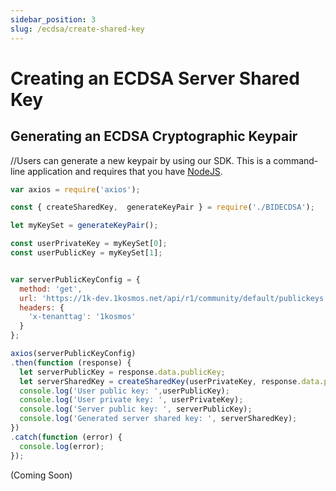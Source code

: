 ```yaml
---
sidebar_position: 3
slug: /ecdsa/create-shared-key
---
```



# Creating an ECDSA Server Shared Key

## Generating an ECDSA Cryptographic Keypair

//Users can generate a new keypair by using our SDK. This is a command-line application and requires that you have [NodeJS](https://nodejs.org/). 


<Tabs groupId="operating-systems">
  <TabItem value="node" label="NodeJS">  

```js title=keyHelper.js
var axios = require('axios');

const { createSharedKey,  generateKeyPair } = require('./BIDECDSA');

let myKeySet = generateKeyPair();

const userPrivateKey = myKeySet[0];
const userPublicKey = myKeySet[1];


var serverPublicKeyConfig = {
  method: 'get',
  url: 'https://1k-dev.1kosmos.net/api/r1/community/default/publickeys',
  headers: { 
    'x-tenanttag': '1kosmos'
  }
};

axios(serverPublicKeyConfig)
.then(function (response) {
  let serverPublicKey = response.data.publicKey;
  let serverSharedKey = createSharedKey(userPrivateKey, response.data.publicKey);
  console.log('User public key: ',userPublicKey);
  console.log('User private key: ', userPrivateKey);
  console.log('Server public key: ', serverPublicKey);
  console.log('Generated server shared key: ', serverSharedKey);
})
.catch(function (error) {
  console.log(error);
});
```
 </TabItem>
 <TabItem value="php" label="PHP" className="gray-text">
(Coming Soon)
</TabItem>
</Tabs>


